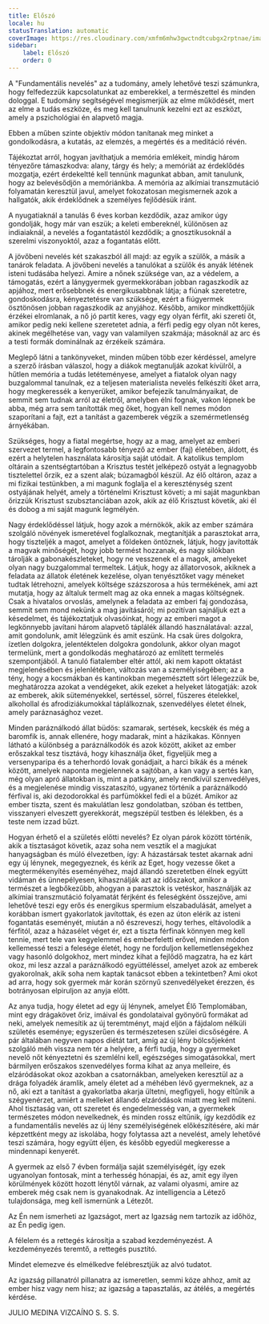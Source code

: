 ```yaml
---
title: Előszó
locale: hu
statusTranslation: automatic
coverImage: https://res.cloudinary.com/xmfm6mhw3gwctndtcubgx2rptnae/image/upload/v1740337243/small_cover_educacion_fundamental_a051170f1c.webp
sidebar:
    label: Előszó
    order: 0
---
```

A "Fundamentális nevelés" az a tudomány, amely lehetővé teszi számunkra, hogy felfedezzük kapcsolatunkat az emberekkel, a természettel és minden dologgal. E tudomány segítségével megismerjük az elme működését, mert az elme a tudás eszköze, és meg kell tanulnunk kezelni ezt az eszközt, amely a pszichológiai én alapvető magja.

Ebben a műben szinte objektív módon tanítanak meg minket a gondolkodásra, a kutatás, az elemzés, a megértés és a meditáció révén.

Tájékoztat arról, hogyan javíthatjuk a memória emlékeit, mindig három tényezőre támaszkodva: alany, tárgy és hely; a memóriát az érdeklődés mozgatja, ezért érdekeltté kell tennünk magunkat abban, amit tanulunk, hogy az belevésődjön a memóriánkba. A memória az alkímiai transzmutáció folyamatán keresztül javul, amelyet fokozatosan megismernek azok a hallgatók, akik érdeklődnek a személyes fejlődésük iránt.

A nyugatiaknál a tanulás 6 éves korban kezdődik, azaz amikor úgy gondolják, hogy már van eszük; a keleti embereknél, különösen az indiaiaknál, a nevelés a fogantatástól kezdődik; a gnosztikusoknál a szerelmi viszonyoktól, azaz a fogantatás előtt.

A jövőbeni nevelés két szakaszból áll majd: az egyik a szülők, a másik a tanárok feladata. A jövőbeni nevelés a tanulókat a szülők és anyák létének isteni tudásába helyezi. Amire a nőnek szüksége van, az a védelem, a támogatás, ezért a lánygyermek gyermekkorában jobban ragaszkodik az apjához, mert erősebbnek és energikusabbnak látja; a fiúnak szeretetre, gondoskodásra, kényeztetésre van szüksége, ezért a fiúgyermek ösztönösen jobban ragaszkodik az anyjához. Később, amikor mindkettőjük érzékei elromlanak, a nő jó partit keres, vagy egy olyan férfit, aki szereti őt, amikor pedig neki kellene szeretetet adnia, a férfi pedig egy olyan nőt keres, akinek megélhetése van, vagy van valamilyen szakmája; másoknál az arc és a testi formák dominálnak az érzékeik számára.

Meglepő látni a tankönyveket, minden műben több ezer kérdéssel, amelyre a szerző írásban válaszol, hogy a diákok megtanulják azokat kívülről, a hűtlen memória a tudás letéteményese, amelyet a fiatalok olyan nagy buzgalommal tanulnak, ez a teljesen materialista nevelés felkészíti őket arra, hogy megkeressék a kenyerüket, amikor befejezik tanulmányaikat, de semmit sem tudnak arról az életről, amelyben élni fognak, vakon lépnek be abba, még arra sem tanították meg őket, hogyan kell nemes módon szaporítani a fajt, ezt a tanítást a gazemberek végzik a szemérmetlenség árnyékában.

Szükséges, hogy a fiatal megértse, hogy az a mag, amelyet az emberi szervezet termel, a legfontosabb tényező az ember (faj) életében, áldott, és ezért a helytelen használata károsítja saját utódait. A katolikus templom oltárain a szentségtartóban a Krisztus testét jelképező ostyát a legnagyobb tisztelettel őrzik, ez a szent alak; búzamagból készül. Az élő oltáron, azaz a mi fizikai testünkben, a mi magunk foglalja el a kereszténység szent ostyájának helyét, amely a történelmi Krisztust követi; a mi saját magunkban őrizzük Krisztust szubsztanciában azok, akik az élő Krisztust követik, aki él és dobog a mi saját magunk legmélyén.

Nagy érdeklődéssel látjuk, hogy azok a mérnökök, akik az ember számára szolgáló növények ismeretével foglalkoznak, megtanítják a parasztokat arra, hogy tiszteljék a magot, amelyet a földeken öntöznek, látjuk, hogy javították a magvak minőségét, hogy jobb termést hozzanak, és nagy silókban tárolják a gabonakészleteket, hogy ne vesszenek el a magok, amelyeket olyan nagy buzgalommal termeltek. Látjuk, hogy az állatorvosok, akiknek a feladata az állatok életének kezelése, olyan tenyésztőket vagy méneket tudtak létrehozni, amelyek költsége százszorosa a hús termékének, ami azt mutatja, hogy az általuk termelt mag az oka ennek a magas költségnek. Csak a hivatalos orvoslás, amelynek a feladata az emberi faj gondozása, semmit sem mond nekünk a mag javításáról; mi pozitívan sajnáljuk ezt a késedelmet, és tájékoztatjuk olvasóinkat, hogy az emberi magot a legkönnyebb javítani három alapvető táplálék állandó használatával: azzal, amit gondolunk, amit lélegzünk és amit eszünk. Ha csak üres dolgokra, ízetlen dolgokra, jelentéktelen dolgokra gondolunk, akkor olyan magot termelünk, mert a gondolkodás meghatározó az említett termelés szempontjából. A tanuló fiatalember eltér attól, aki nem kapott oktatást megjelenésében és jelenlétében, változás van a személyiségében; az a tény, hogy a kocsmákban és kantinokban megemésztett sört lélegezzük be, meghatározza azokat a vendégeket, akik ezeket a helyeket látogatják: azok az emberek, akik süteményekkel, sertéssel, sörrel, fűszeres ételekkel, alkohollal és afrodiziákumokkal táplálkoznak, szenvedélyes életet élnek, amely paráznasághoz vezet.

Minden paráználkodó állat büdös: szamarak, sertések, kecskék és még a baromfik is, annak ellenére, hogy madarak, mint a házikakas. Könnyen látható a különbség a paráználkodók és azok között, akiket az ember erőszakkal tesz tisztává, hogy kihasználja őket, figyeljük meg a versenyparipa és a teherhordó lovak gonádjait, a harci bikák és a mének között, amelyek naponta megjelennek a sajtóban, a kan vagy a sertés kan, még olyan apró állatokban is, mint a patkány, amely rendkívül szenvedélyes, és a megjelenése mindig visszataszító, ugyanez történik a paráználkodó férfival is, aki dezodorokkal és parfümökkel fedi el a bűzét. Amikor az ember tiszta, szent és makulátlan lesz gondolatban, szóban és tettben, visszanyeri elveszett gyerekkorát, megszépül testben és lélekben, és a teste nem izzad bűzt.

Hogyan érhető el a születés előtti nevelés? Ez olyan párok között történik, akik a tisztaságot követik, azaz soha nem vesztik el a magjukat hanyagságban és múló élvezetben, így: A házastársak testet akarnak adni egy új lénynek, megegyeznek, és kérik az Eget, hogy vezesse őket a megtermékenyítés eseményéhez, majd állandó szeretetben élnek együtt vidáman és ünnepélyesen, kihasználják azt az időszakot, amikor a természet a legbőkezűbb, ahogyan a parasztok is vetéskor, használják az alkímiai transzmutáció folyamatát férjként és feleségként összejőve, ami lehetővé teszi egy erős és energikus spermium elszabadulását, amelyet a korábban ismert gyakorlatok javítottak, és ezen az úton elérik az isteni fogantatás eseményét, miután a nő észreveszi, hogy terhes, eltávolodik a férfitól, azaz a házasélet véget ér, ezt a tiszta férfinak könnyen meg kell tennie, mert tele van kegyelemmel és emberfeletti erővel, minden módon kellemessé teszi a felesége életét, hogy ne forduljon kellemetlenségekhez vagy hasonló dolgokhoz, mert mindez kihat a fejlődő magzatra, ha ez kárt okoz, mi lesz azzal a paráználkodó együttéléssel, amelyet azok az emberek gyakorolnak, akik soha nem kaptak tanácsot ebben a tekintetben? Ami okot ad arra, hogy sok gyermek már korán szörnyű szenvedélyeket érezzen, és botrányosan elpiruljon az anyja előtt.

Az anya tudja, hogy életet ad egy új lénynek, amelyet Élő Templomában, mint egy drágakövet őriz, imáival és gondolataival gyönyörű formákat ad neki, amelyek nemesítik az új teremtményt, majd eljön a fájdalom nélküli születés eseménye; egyszerűen és természetesen szülei dicsőségére. A pár általában negyven napos diétát tart, amíg az új lény bölcsőjeként szolgáló méh vissza nem tér a helyére, a férfi tudja, hogy a gyermeket nevelő nőt kényeztetni és szemlélni kell, egészséges simogatásokkal, mert bármilyen erőszakos szenvedélyes forma kihat az anya melleire, és elzáródásokat okoz azokban a csatornákban, amelyeken keresztül az a drága folyadék áramlik, amely életet ad a méhében lévő gyermeknek, az a nő, aki ezt a tanítást a gyakorlatba akarja ültetni, megfigyeli, hogy eltűnik a szégyenérzet, amiért a melleket állandó elzáródások miatt meg kell műteni. Ahol tisztaság van, ott szeretet és engedelmesség van, a gyermekek természetes módon nevelkednek, és minden rossz eltűnik, így kezdődik ez a fundamentális nevelés az új lény személyiségének előkészítésére, aki már képzettként megy az iskolába, hogy folytassa azt a nevelést, amely lehetővé teszi számára, hogy együtt éljen, és később egyedül megkeresse a mindennapi kenyerét.

A gyermek az első 7 évben formálja saját személyiségét, így ezek ugyanolyan fontosak, mint a terhesség hónapjai, és az, amit egy ilyen körülmények között hozott lénytől várnak, az valami olyasmi, amire az emberek még csak nem is gyanakodnak. Az intelligencia a Létező tulajdonsága, meg kell ismernünk a Létezőt.

Az Én nem ismerheti az Igazságot, mert az Igazság nem tartozik az időhöz, az Én pedig igen.

A félelem és a rettegés károsítja a szabad kezdeményezést. A kezdeményezés teremtő, a rettegés pusztító.

Mindet elemezve és elmélkedve felébresztjük az alvó tudatot.

Az igazság pillanatról pillanatra az ismeretlen, semmi köze ahhoz, amit az ember hisz vagy nem hisz; az igazság a tapasztalás, az átélés, a megértés kérdése.

JULIO MEDINA VIZCAÍNO
S. S. S.

